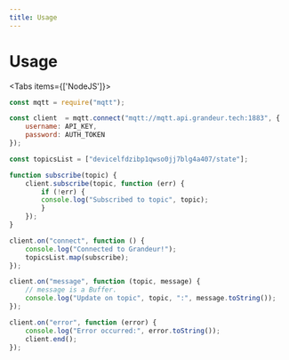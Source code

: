 ```yaml
---
title: Usage
---
```


# Usage

<Tabs items={['NodeJS']}>
<Tab>
```javascript
const mqtt = require("mqtt");

const client  = mqtt.connect("mqtt://mqtt.api.grandeur.tech:1883", {
    username: API_KEY,
    password: AUTH_TOKEN
});

const topicsList = ["devicelfdzibp1qwso0jj7blg4a407/state"];

function subscribe(topic) {
    client.subscribe(topic, function (err) {
        if (!err) {
        console.log("Subscribed to topic", topic);
        }
    });
}

client.on("connect", function () {
    console.log("Connected to Grandeur!");
    topicsList.map(subscribe);
});

client.on("message", function (topic, message) {
    // message is a Buffer.
    console.log("Update on topic", topic, ":", message.toString());
});

client.on("error", function (error) {
    console.log("Error occurred:", error.toString());
    client.end();
});
```
</Tab>
</Tabs>